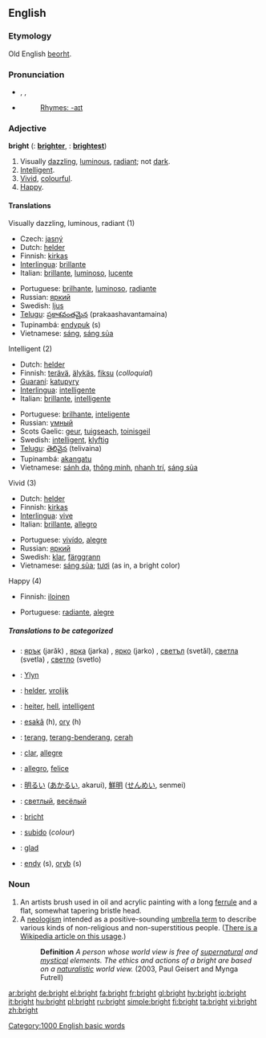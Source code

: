 ==English==

{{rank|occasion|enemy|perfect|730|bright|scarcely|Paris|expression}}

===Etymology===
Old English [[beorht]].

===Pronunciation===
*{{AHD|brīt}}, {{IPA|/braɪt/}}, {{SAMPA|/braIt/}}
*{{audio|en-us-bright.ogg|Audio (US)}}
*:[[Rhymes:English:-aɪt|Rhymes: -aɪt]]

===Adjective===
'''bright'''  ({{compar}}: '''[[brighter]]''', {{superl}}: '''[[brightest]]''')

# Visually [[dazzling]], [[luminous]], [[radiant]]; not [[dark]].
# [[Intelligent]].
# [[Vivid]], [[colourful]].
# [[Happy]].

====Translations====
;Visually dazzling, luminous, radiant (1)
{{top}}
*Czech: [[jasný]]
*Dutch: [[helder]]
*Finnish: [[kirkas]]
*[[Interlingua]]: [[brillante]]
*Italian: [[brillante]], [[luminoso]], [[lucente]]
{{mid}}
*Portuguese: [[brilhante]], [[luminoso]], [[radiante]]
*Russian: [[яркий]]
*Swedish: [[ljus]]
*[[Telugu]]: [[ప్రకాశవంతమైన]] (prakaashavantamaina)
*Tupinambá: [[endypuk]] (s)
*Vietnamese: [[sáng]], [[sáng sủa]]
{{bottom}}

;Intelligent (2)
{{top}}
*Dutch: [[helder]]
*Finnish: [[terävä]], [[älykäs]], [[fiksu]] (''colloquial'')
*[[Guaraní]]: [[katupyry]]
*[[Interlingua]]: [[intelligente]]
*Italian: [[brillante]], [[intelligente]]
{{mid}}
*Portuguese: [[brilhante]], [[inteligente]]
*Russian: [[умный]]
*Scots Gaelic: [[geur]], [[tuigseach]], [[toinisgeil]]
*Swedish: [[intelligent]], [[klyftig]]
*[[Telugu]]: [[తెలివైన]] (telivaina)
*Tupinambá: [[akangatu]]
*Vietnamese: [[sánh dạ]], [[thông minh]], [[nhanh trí]], [[sáng sủa]]
{{bottom}}

;Vivid (3)
{{top}}
*Dutch: [[helder]]
*Finnish: [[kirkas]]
*[[Interlingua]]: [[vive]]
*Italian: [[brillante]], [[allegro]]
{{mid}}
*Portuguese: [[vivído]], [[alegre]]
*Russian: [[яркий]]
*Swedish: [[klar]], [[färggrann]]
*Vietnamese: [[sáng sủa]]; [[tươi]] (as in, a bright color)
{{bottom}}

;Happy (4)
{{top}}
*Finnish: [[iloinen]]
{{mid}}
*Portuguese: [[radiante]], [[alegre]]
{{bottom}}

=====Translations to be categorized=====
{{checktrans}}
{{top}}
*{{ttbc|Bulgarian}}: [[ярък]] (jarǎk) {{m}}, [[ярка]] (jarka) {{f}}, [[ярко]] (jarko) {{n}}, [[светъл]] (svetǎl), [[светла]] (svetla) {{f}}, [[светло]] (svetlo) {{n}}
*{{ttbc|Cornish}}: [[Ylyn]]
*{{ttbc|Dutch}}: [[helder]], [[vrolijk]]
*{{ttbc|German}}: [[heiter]], [[hell]], [[intelligent]]
*{{ttbc|Guaraní}}: [[esakã]] (h), [[ory]] (h)
*{{ttbc|Indonesian}}: [[terang]], [[terang-benderang]], [[cerah]]
*{{ttbc|Interlingua}}: [[clar]], [[allegre]]
*{{ttbc|Italian}}: [[allegro]], [[felice]]
{{mid}}
*{{ttbc|Japanese}}: [[明るい]] ([[あかるい]], akarui), [[鮮明]] ([[せんめい]], senmei)
*{{ttbc|Russian}}: [[светлый]], [[весёлый]]
*{{ttbc|Scots}}: [[bricht]]
*{{ttbc|Spanish}}: [[subido]] (''colour'')
*{{ttbc|Swedish}}: [[glad]]
*{{ttbc|Tupinambá}}: [[endy]] (s), [[oryb]] (s)
{{bottom}}

===Noun===
{{en-noun}}

# An artists brush used in oil and acrylic painting with a long [[ferrule]] and a flat, somewhat tapering bristle head.
# A [[neologism]] intended as a positive-sounding [[umbrella term]] to describe various kinds of non-religious and non-superstitious people. ([[w:Brights movement|There is a Wikipedia article on this usage]].)
#: '''Definition''' ''A person whose world view is free of [[supernatural]] and [[mystical]] elements. The ethics and actions of a bright are based on a [[naturalistic]] world view.'' (2003, Paul Geisert and Mynga Futrell)

[[Category:1000 English basic words]]

[[ar:bright]]
[[de:bright]]
[[el:bright]]
[[fa:bright]]
[[fr:bright]]
[[gl:bright]]
[[hy:bright]]
[[io:bright]]
[[it:bright]]
[[hu:bright]]
[[pl:bright]]
[[ru:bright]]
[[simple:bright]]
[[fi:bright]]
[[ta:bright]]
[[vi:bright]]
[[zh:bright]]